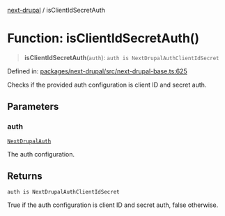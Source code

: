 [next-drupal](../globals.mdx) / isClientIdSecretAuth

# Function: isClientIdSecretAuth()

> **isClientIdSecretAuth**(`auth`): `auth is NextDrupalAuthClientIdSecret`

Defined in: [packages/next-drupal/src/next-drupal-base.ts:625](https://github.com/chapter-three/next-drupal/blob/f82409096888c944dd3eff45bf555062558ddd42/packages/next-drupal/src/next-drupal-base.ts#L625)

Checks if the provided auth configuration is client ID and secret auth.

## Parameters

### auth

[`NextDrupalAuth`](../type-aliases/NextDrupalAuth.mdx)

The auth configuration.

## Returns

`auth is NextDrupalAuthClientIdSecret`

True if the auth configuration is client ID and secret auth, false otherwise.
